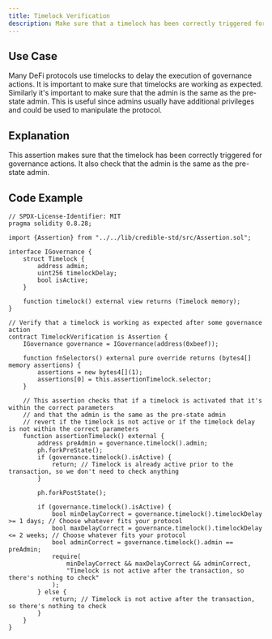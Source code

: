 ```yaml
---
title: Timelock Verification
description: Make sure that a timelock has been correctly triggered for governance actions
---
```


## Use Case
Many DeFi protocols use timelocks to delay the execution of governance actions. It is important to make sure that timelocks are working as expected.
Similarly it's important to make sure that the admin is the same as the pre-state admin. This is useful since admins usually have additional privileges and could be used to manipulate the protocol.

## Explanation
This assertion makes sure that the timelock has been correctly triggered for governance actions.
It also check that the admin is the same as the pre-state admin.

## Code Example
```solidity
// SPDX-License-Identifier: MIT
pragma solidity 0.8.28;

import {Assertion} from "../../lib/credible-std/src/Assertion.sol";

interface IGovernance {
    struct Timelock {
        address admin;
        uint256 timelockDelay;
        bool isActive;
    }

    function timelock() external view returns (Timelock memory);
}

// Verify that a timelock is working as expected after some governance action
contract TimelockVerification is Assertion {
    IGovernance governance = IGovernance(address(0xbeef));

    function fnSelectors() external pure override returns (bytes4[] memory assertions) {
        assertions = new bytes4[](1);
        assertions[0] = this.assertionTimelock.selector;
    }

    // This assertion checks that if a timelock is activated that it's within the correct parameters
    // and that the admin is the same as the pre-state admin
    // revert if the timelock is not active or if the timelock delay is not within the correct parameters
    function assertionTimelock() external {
        address preAdmin = governance.timelock().admin;
        ph.forkPreState();
        if (governance.timelock().isActive) {
            return; // Timelock is already active prior to the transaction, so we don't need to check anything
        }

        ph.forkPostState();

        if (governance.timelock().isActive) {
            bool minDelayCorrect = governance.timelock().timelockDelay >= 1 days; // Choose whatever fits your protocol
            bool maxDelayCorrect = governance.timelock().timelockDelay <= 2 weeks; // Choose whatever fits your protocol
            bool adminCorrect = governance.timelock().admin == preAdmin;
            require(
                minDelayCorrect && maxDelayCorrect && adminCorrect,
                "Timelock is not active after the transaction, so there's nothing to check"
            );
        } else {
            return; // Timelock is not active after the transaction, so there's nothing to check
        }
    }
}
```
